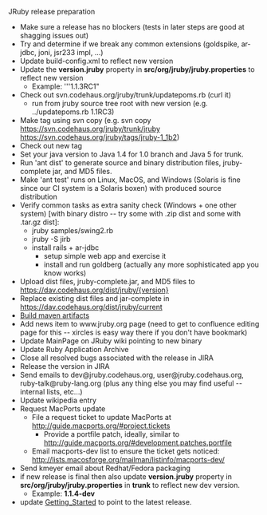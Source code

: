 JRuby release preparation

* Make sure a release has no blockers (tests in later steps are good at shagging issues out)
* Try and determine if we break any common extensions (goldspike, ar-jdbc, joni, jsr233 impl, ...)
* Update build-config.xml to reflect new version
* Update the '''version.jruby''' property in '''src/org/jruby/jruby.properties''' to reflect new version
** Example: '''1.1.3RC1"
* Check out svn.codehaus.org/jruby/trunk/updatepoms.rb (curl it)
** run from jruby source tree root with new version (e.g. ../updatepoms.rb 1.1RC3)
* Make tag using svn copy (e.g. svn copy https://svn.codehaus.org/jruby/trunk/jruby https://svn.codehaus.org/jruby/tags/jruby-1_1b2)
* Check out new tag
* Set your java version to Java 1.4 for 1.0 branch and Java 5 for trunk.
* Run 'ant dist' to generate source and binary distribution files, jruby-complete jar, and MD5 files.
* Make 'ant test' runs on Linux, MacOS, and Windows (Solaris is fine since our CI system is a Solaris boxen) with produced source distribution
* Verify common tasks as extra sanity check (Windows + one other system) [with binary distro -- try some with .zip dist and some with .tar.gz dist]:
** jruby samples/swing2.rb
** jruby -S jirb
** install rails + ar-jdbc
*** setup simple web app and exercise it
*** install and run goldberg (actually any more sophisticated app you know works)
* Upload dist files, jruby-complete.jar, and MD5 files to https://dav.codehaus.org/dist/jruby/{version}
* Replace existing dist files and jar-complete in https://dav.codehaus.org/dist/jruby/current
* [[Build maven artifacts]]
* Add news item to www.jruby.org page (need to get to confluence editing page for this -- xircles is easy way there if you don't have bookmark)
* Update MainPage on JRuby wiki pointing to new binary
* Update Ruby Application Archive
* Close all resolved bugs associated with the release in JIRA
* Release the version in JIRA
* Send emails to dev@jruby.codehaus.org, user@jruby.codehaus.org, ruby-talk@ruby-lang.org (plus any thing else you may find useful -- internal lists, etc...)
* Update wikipedia entry
* Request MacPorts update
** File a request ticket to update MacPorts at http://guide.macports.org/#project.tickets
*** Provide a portfile patch, ideally, similar to http://guide.macports.org/#development.patches.portfile
** Email macports-dev list to ensure the ticket gets noticed: http://lists.macosforge.org/mailman/listinfo/macports-dev/
* Send kmeyer email about Redhat/Fedora packaging
* if new release is final then also update '''version.jruby''' property in '''src/org/jruby/jruby.properties''' in '''trunk''' to reflect new dev version. 
** Example: '''1.1.4-dev'''
* update [[Getting_Started]] to point to the latest release.
